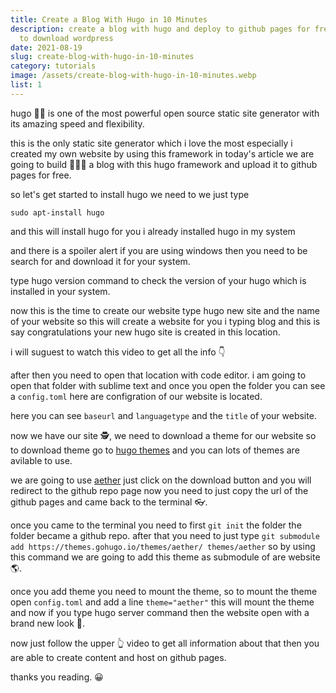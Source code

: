 ```yaml
---
title: Create a Blog With Hugo in 10 Minutes
description: create a blog with hugo and deploy to github pages for free no need
  to download wordpress
date: 2021-08-19
slug: create-blog-with-hugo-in-10-minutes
category: tutorials
image: /assets/create-blog-with-hugo-in-10-minutes.webp
list: 1
---
```


hugo 👋🏼 is one of the most powerful open source static site generator with its amazing speed and flexibility.

this is the only static site generator which i love the most especially i created my own website by using this framework in today's article we are going to build 🧑🏼‍💻 a blog with this hugo framework and upload it to github pages for free.

so let's get started to install hugo we need to we just type

```
sudo apt-install hugo
```

and this will install hugo for you i already installed hugo in my system

and there is a spoiler alert if you are using windows then you need to be search for and download it for your system.

type hugo version command to check the version of your hugo which is installed in your system.

now this is the time to create our website type hugo new site and the name of your website so this will create a website for you i typing blog and this is say congratulations your new hugo site is created in this location.

i will suguest to watch this video to get all the info 👇

after then you need to open that location with code editor. i am going to open that folder with sublime text and once you open the folder you can see a `config.toml` here are configration of our website is located.

here you can see `baseurl` and `languagetype` and the `title` of your website.

now we have our site 🕵️, we need to download a theme for our website so to download theme go to [hugo themes](https://themes.gohugo.io) and you can lots of themes are avilable to use.

we are going to use [aether](https://themes.gohugo.io/themes/aether/) just click on the download button and you will redirect to the github repo page now you need to just copy the url of the github pages and came back to the terminal 👓.

once you came to the terminal you need to first `git init` the folder the folder became a github repo. after that you need to just type `git submodule add https://themes.gohugo.io/themes/aether/ themes/aether` so by using this command we are going to add this theme as submodule of are website 🌎.

once you add theme you need to mount the theme, so to mount the theme open `config.toml` and add a line `theme="aether"` this will mount the theme and now if you type hugo server command then the website open with a brand new look 👀.

now just follow the upper 👆 video to get all information about that then you are able to create content and host on github pages.

thanks you reading. 😀
